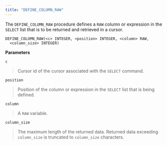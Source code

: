 ```yaml
---
title: "DEFINE_COLUMN_RAW"
---
```


The `DEFINE_COLUMN_RAW` procedure defines a `RAW` column or expression in the `SELECT` list that is to be returned and retrieved in a cursor.

```
DEFINE_COLUMN_RAW(<c> INTEGER, <position> INTEGER, <column> RAW,
  <column_size> INTEGER)
```

**Parameters**

`c`

> Cursor id of the cursor associated with the `SELECT` command.

`position`

> Position of the column or expression in the `SELECT` list that is being defined.

`column`

> A `RAW` variable.

`column_size`

> The maximum length of the returned data. Returned data exceeding `column_size` is truncated to `column_size` characters.
